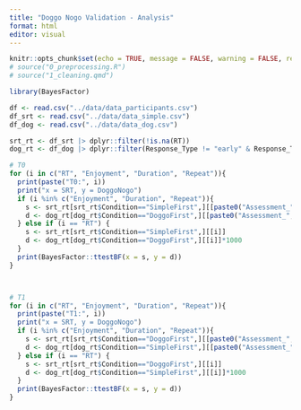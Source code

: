 ```yaml
---
title: "Doggo Nogo Validation - Analysis"
format: html
editor: visual
---
```


```r
knitr::opts_chunk$set(echo = TRUE, message = FALSE, warning = FALSE, results = "show")
# source("0_preprocessing.R")
# source("1_cleaning.qmd")
```

```r
library(BayesFactor)
```

```r
df <- read.csv("../data/data_participants.csv")
df_srt <- read.csv("../data/data_simple.csv")
df_dog <- read.csv("../data/data_dog.csv")
```
 
```r
srt_rt <- df_srt |> dplyr::filter(!is.na(RT))
dog_rt <- df_dog |> dplyr::filter(Response_Type != "early" & Response_Type != "missed")

# T0
for (i in c("RT", "Enjoyment", "Duration", "Repeat")){
  print(paste("T0:", i))
  print("x = SRT, y = DoggoNogo")
  if (i %in% c("Enjoyment", "Duration", "Repeat")){
    s <- srt_rt[srt_rt$Condition=="SimpleFirst",][[paste0("Assessment_", i, "_Simple")]]
    d <- dog_rt[dog_rt$Condition=="DoggoFirst",][[paste0("Assessment_", i, "_DoggoNogo")]]
  } else if (i == "RT") {
    s <- srt_rt[srt_rt$Condition=="SimpleFirst",][[i]]
    d <- dog_rt[dog_rt$Condition=="DoggoFirst",][[i]]*1000
  }
  print(BayesFactor::ttestBF(x = s, y = d))
}



# T1
for (i in c("RT", "Enjoyment", "Duration", "Repeat")){
  print(paste("T1:", i))
  print("x = SRT, y = DoggoNogo")
  if (i %in% c("Enjoyment", "Duration", "Repeat")){
    s <- srt_rt[srt_rt$Condition=="DoggoFirst",][[paste0("Assessment_", i, "_Simple")]]
    d <- dog_rt[dog_rt$Condition=="SimpleFirst",][[paste0("Assessment_", i, "_DoggoNogo")]]
  } else if (i == "RT") {
    s <- srt_rt[srt_rt$Condition=="DoggoFirst",][[i]]
    d <- dog_rt[dog_rt$Condition=="SimpleFirst",][[i]]*1000
  }
  print(BayesFactor::ttestBF(x = s, y = d))
}
```

